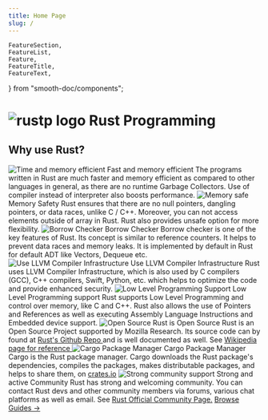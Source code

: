 ```yaml
---
title: Home Page
slug: /
---
```


    FeatureSection,
    FeatureList,
    Feature,
    FeatureTitle,
    FeatureText,
} from "smooth-doc/components";

<div className="wrapper">

<h1>
<img className="logo" src={logo} alt="rustp logo"/>
Rust Programming
</h1>

</div>

<div className="feature-wrapper">
<h2 className="feature">
    Why use <span className="rust">Rust? </span>
</h2>

<FeatureSection>
    <FeatureList>
        <Feature className="feature-item">
            <img className="feature-image" src={efficiency} load = "lazy" alt="Time and memory efficient" />
            <FeatureTitle class="FeatureTitle">Fast and memory efficient</FeatureTitle>
            <FeatureText className="feature-text">
                The programs written in Rust are much faster and memory efficient as compared to other languages in general, as there are no runtime Garbage Collectors. Use of compiler instead of interpreter also boosts performance.
            </FeatureText>
        </Feature>
        <Feature className="feature-item">
            <img className="feature-image" src={security} load = "lazy" alt="Memory safe" />
            <FeatureTitle class="FeatureTitle">Memory Safety</FeatureTitle>
            <FeatureText className="feature-text">
                Rust ensures that there are no null pointers, dangling pointers, or data races, unlike C / C++. Moreover, you can not access elements outside of array in Rust. Rust also provides unsafe option for more flexibility.
            </FeatureText>
        </Feature>
        <Feature className="feature-item">
            <img className="feature-image" src={borrowChecker} load = "lazy" alt="Borrow Checker" />
            <FeatureTitle class="FeatureTitle">Borrow Checker</FeatureTitle>
            <FeatureText className="feature-text">
                Borrow checker is one of the key features of Rust. Its concept is similar to reference counters. It helps to prevent data races and memory leaks. It is implemented by default in Rust for default ADT like Vectors, Dequeue etc.
            </FeatureText>
        </Feature>
        <Feature className="feature-item">
            <img className="feature-image" src={llvmIcon} load = "lazy" alt="Use LLVM Compiler Infrastructure" />
            <FeatureTitle class="FeatureTitle">Use LLVM Compiler Infrastructure</FeatureTitle>
            <FeatureText className="feature-text">
                Rust uses LLVM Compiler Infrastructure, which is also used by C compilers (GCC), C++ compilers, Swift, Python, etc. which helps to optimize the code and provide enhanced security.
            </FeatureText>
        </Feature>
        <Feature className="feature-item">
            <img className="feature-image" src={motherBoard} load = "lazy" alt="Low Level Programming Support" />
            <FeatureTitle class="FeatureTitle">Low Level Programming support</FeatureTitle>
            <FeatureText className="feature-text">
                Rust supports Low Level Programming and control over memory, like C and C++. Rust also allows the use of Pointers and References as well as executing Assembly Language Instructions and Embedded device support.
            </FeatureText>
        </Feature>
        <Feature className="feature-item">
            <img className="feature-image" src={openSource} load = "lazy" alt="Open Source" />
            <FeatureTitle class="FeatureTitle">Rust is Open Source</FeatureTitle>
            <FeatureText className="feature-text">
                Rust is an Open Source Project supported by Mozilla Research. Its source code can by found at <a href="https://github.com/rust-lang" target="_blank">Rust's Github Repo </a> and is well documented as well. See <a href="https://en.wikipedia.org/wiki/Rust_(programming_language)" target="_blank">Wikipedia page for reference </a>
            </FeatureText>
        </Feature>
        <Feature className="feature-item">
            <img className="feature-image" src={cargoIcon} load = "lazy" alt="Cargo Package Manager" />
            <FeatureTitle class="FeatureTitle">Cargo Package Manager</FeatureTitle>
            <FeatureText className="feature-text">
                Cargo is the Rust package manager. Cargo downloads the Rust package's dependencies, compiles the packages, makes distributable packages, and helps to share them, on <a href="https://crates.io/" target="_blank">crates.io</a>
            </FeatureText>
        </Feature>
        <Feature className="feature-item">
            <img className="feature-image" src={community} load = "lazy" alt="Strong community support" />
            <FeatureTitle class="FeatureTitle">Strong and active Community</FeatureTitle>
            <FeatureText className="feature-text">
                Rust has strong and welcoming community. You can contact Rust devs and other community members via forums, various chat platforms as well as email. See <a href="https://www.rust-lang.org/community" target="_blank">Rust Official Community Page.</a>
            </FeatureText>
        </Feature>
    </FeatureList>
</FeatureSection>
    <a href="basic-programs/input-single-number/" className="browse_guides">
        Browse Guides →
    </a>
</div>


<SEO title="Home Page - Rust Programming"
    description="Providing Guides and ready to use codes in Rust Language for development as well as competitive programming. Rust is fast, memory efficient, memory safe, uses borrow checker, provide Low Level Programming support and is lot more interesting." />
